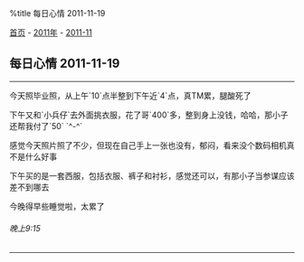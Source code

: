%title 每日心情 2011-11-19

[[../../../index|首页]] - [[../index|2011年]] - [[index|2011-11]]
==每日心情 2011-11-19==
----
今天照毕业照，从上午`10`点半整到下午近`4`点，真TM累，腿酸死了

下午又和`小兵仔`去外面挑衣服，花了哥`400`多，整到身上没钱，哈哈，那小子还帮我付了`50` `^-^`

感觉今天照片照了不少，但现在自己手上一张也没有，郁闷，看来没个数码相机真不是什么好事

下午买的是一套西服，包括衣服、裤子和衬衫，感觉还可以，有那小子当参谋应该差不到哪去

今晚得早些睡觉啦，太累了
======晚上9:15======
----
